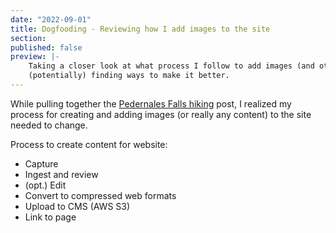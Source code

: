```yaml
---
date: "2022-09-01"
title: Dogfooding - Reviewing how I add images to the site
section: 
published: false
preview: |- 
    Taking a closer look at what process I follow to add images (and other content) to the site. And 
    (potentially) finding ways to make it better.
---
```


While pulling together the [Pedernales Falls hiking](/link-goes-here) post, I realized my process for 
creating and adding images (or really any content) to the site needed to change.

Process to create content for website:

- Capture
- Ingest and review
- (opt.) Edit
- Convert to compressed web formats
- Upload to CMS (AWS S3)
- Link to page